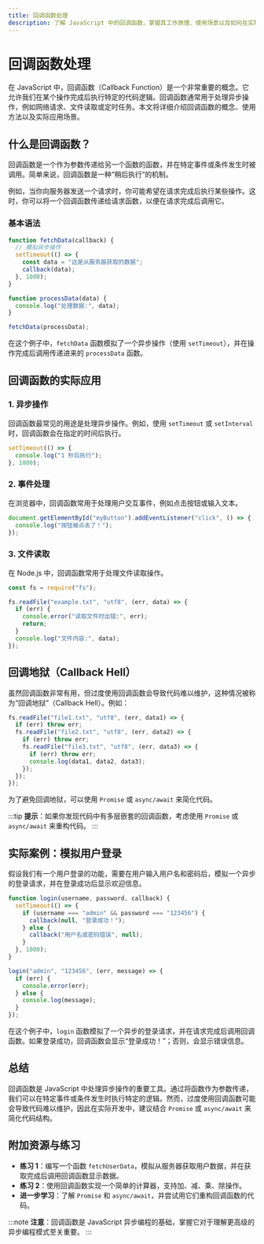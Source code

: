 ```yaml
---
title: 回调函数处理
description: 了解 JavaScript 中的回调函数，掌握其工作原理、使用场景以及如何在实际项目中应用。
---
```


# 回调函数处理

在 JavaScript 中，回调函数（Callback Function）是一个非常重要的概念。它允许我们在某个操作完成后执行特定的代码逻辑。回调函数通常用于处理异步操作，例如网络请求、文件读取或定时任务。本文将详细介绍回调函数的概念、使用方法以及实际应用场景。

## 什么是回调函数？

回调函数是一个作为参数传递给另一个函数的函数，并在特定事件或条件发生时被调用。简单来说，回调函数是一种“稍后执行”的机制。

例如，当你向服务器发送一个请求时，你可能希望在请求完成后执行某些操作。这时，你可以将一个回调函数传递给请求函数，以便在请求完成后调用它。

### 基本语法

```javascript
function fetchData(callback) {
  // 模拟异步操作
  setTimeout(() => {
    const data = "这是从服务器获取的数据";
    callback(data);
  }, 1000);
}

function processData(data) {
  console.log("处理数据:", data);
}

fetchData(processData);
```

在这个例子中，`fetchData` 函数模拟了一个异步操作（使用 `setTimeout`），并在操作完成后调用传递进来的 `processData` 函数。

## 回调函数的实际应用

### 1. 异步操作

回调函数最常见的用途是处理异步操作。例如，使用 `setTimeout` 或 `setInterval` 时，回调函数会在指定的时间后执行。

```javascript
setTimeout(() => {
  console.log("1 秒后执行");
}, 1000);
```

### 2. 事件处理

在浏览器中，回调函数常用于处理用户交互事件，例如点击按钮或输入文本。

```javascript
document.getElementById("myButton").addEventListener("click", () => {
  console.log("按钮被点击了！");
});
```

### 3. 文件读取

在 Node.js 中，回调函数常用于处理文件读取操作。

```javascript
const fs = require("fs");

fs.readFile("example.txt", "utf8", (err, data) => {
  if (err) {
    console.error("读取文件时出错:", err);
    return;
  }
  console.log("文件内容:", data);
});
```

## 回调地狱（Callback Hell）

虽然回调函数非常有用，但过度使用回调函数会导致代码难以维护，这种情况被称为“回调地狱”（Callback Hell）。例如：

```javascript
fs.readFile("file1.txt", "utf8", (err, data1) => {
  if (err) throw err;
  fs.readFile("file2.txt", "utf8", (err, data2) => {
    if (err) throw err;
    fs.readFile("file3.txt", "utf8", (err, data3) => {
      if (err) throw err;
      console.log(data1, data2, data3);
    });
  });
});
```

为了避免回调地狱，可以使用 `Promise` 或 `async/await` 来简化代码。

:::tip
**提示**：如果你发现代码中有多层嵌套的回调函数，考虑使用 `Promise` 或 `async/await` 来重构代码。
:::

## 实际案例：模拟用户登录

假设我们有一个用户登录的功能，需要在用户输入用户名和密码后，模拟一个异步的登录请求，并在登录成功后显示欢迎信息。

```javascript
function login(username, password, callback) {
  setTimeout(() => {
    if (username === "admin" && password === "123456") {
      callback(null, "登录成功！");
    } else {
      callback("用户名或密码错误", null);
    }
  }, 1000);
}

login("admin", "123456", (err, message) => {
  if (err) {
    console.error(err);
  } else {
    console.log(message);
  }
});
```

在这个例子中，`login` 函数模拟了一个异步的登录请求，并在请求完成后调用回调函数。如果登录成功，回调函数会显示“登录成功！”；否则，会显示错误信息。

## 总结

回调函数是 JavaScript 中处理异步操作的重要工具。通过将函数作为参数传递，我们可以在特定事件或条件发生时执行特定的逻辑。然而，过度使用回调函数可能会导致代码难以维护，因此在实际开发中，建议结合 `Promise` 或 `async/await` 来简化代码结构。

## 附加资源与练习

- **练习 1**：编写一个函数 `fetchUserData`，模拟从服务器获取用户数据，并在获取完成后调用回调函数显示数据。
- **练习 2**：使用回调函数实现一个简单的计算器，支持加、减、乘、除操作。
- **进一步学习**：了解 `Promise` 和 `async/await`，并尝试用它们重构回调函数的代码。

:::note
**注意**：回调函数是 JavaScript 异步编程的基础，掌握它对于理解更高级的异步编程模式至关重要。
:::